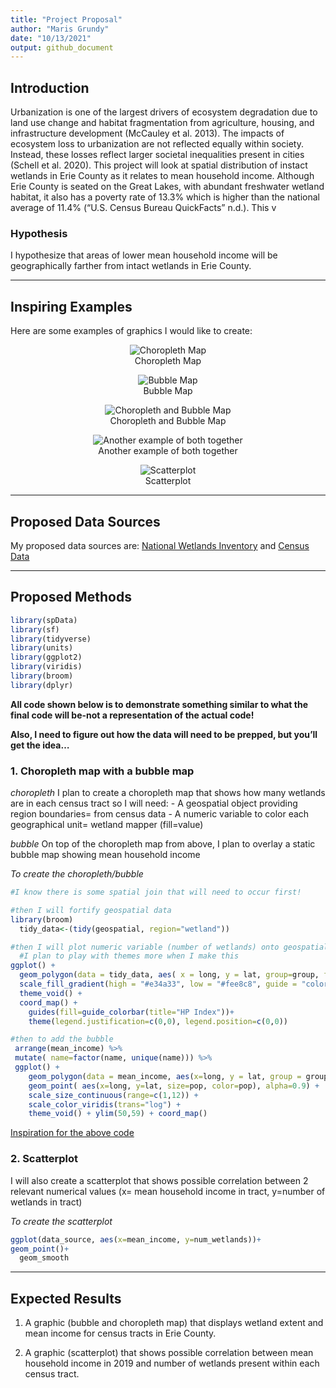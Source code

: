 ```yaml
---
title: "Project Proposal"
author: "Maris Grundy"
date: "10/13/2021"
output: github_document
---
```


## Introduction

Urbanization is one of the largest drivers of ecosystem degradation due to land use change and habitat fragmentation from agriculture, housing, and infrastructure development (McCauley et al. 2013).  The impacts of ecosystem loss to urbanization are not reflected equally within society.  Instead, these losses reflect larger societal inequalities present in cities (Schell et al. 2020).  This project will look at spatial distribution of instact wetlands in Erie County as it relates to mean household income.  Although Erie County is seated on the Great Lakes, with abundant freshwater wetland habitat, it also has a poverty rate of 13.3% which is higher than the national average of 11.4% (“U.S. Census Bureau QuickFacts” n.d.).  This v

### Hypothesis

I hypothesize that areas of lower mean household income will be geographically farther from intact wetlands in Erie County.

---

## Inspiring Examples

Here are some examples of graphics I would like to create:
<center>

![Choropleth Map](https://www.r-graph-gallery.com/327-chloropleth-map-from-geojson-with-ggplot2_files/figure-html/thecode9-1.png)

</center>

<center>
![Bubble Map](https://www.r-graph-gallery.com/330-bubble-map-with-ggplot2_files/figure-html/thecode5-1.png)

</center>

<center>

![Choropleth and Bubble Map](https://www.researchgate.net/publication/324652152/figure/fig1/AS:617480074584064@1524230130529/World-map-created-with-package-tmap-The-bottom-layer-is-a-choropleth-of-income-class-on.png)
</center>

<center>

![Another example of both together](https://www.anychart.com/blog/wp-content/uploads/2020/05/js-choropleth-map-customized-final.png)

</center>



<center>

![Scatterplot](https://www.marsja.se/wp-content/uploads/2019/10/scatterplot_in_R_with_ggplot2_correlation.png)

</center>

---

## Proposed Data Sources

My proposed data sources are:
[National Wetlands Inventory](https://www.fws.gov/wetlands/data/Mapper.html)
and
[Census Data](https://data.census.gov/cedsci/)

---

## Proposed Methods

```r
library(spData)
library(sf)
library(tidyverse)
library(units)
library(ggplot2)
library(viridis)
library(broom)
library(dplyr)

```

**All code shown below is to demonstrate something similar to what the final code will be-not a representation of the actual code!**

**Also, I need to figure out how the data will need to be prepped, but you'll get the idea...**

### 1. Choropleth map with a bubble map
*choropleth*
I plan to create a choropleth map that shows how many wetlands are in each census tract so I will need:
- A geospatial object providing region boundaries= from census data
- A numeric variable to color each geographical unit=  wetland mapper (fill=value)

*bubble*
On top of the choropleth map from above, I plan to overlay a static bubble map showing mean household income


*To create the choropleth/bubble*
```r
#I know there is some spatial join that will need to occur first!

#then I will fortify geospatial data
library(broom)
  tidy_data<-(tidy(geospatial, region="wetland"))

#then I will plot numeric variable (number of wetlands) onto geospatial object (choropleth map)
  #I plan to play with themes more when I make this
ggplot() +
  geom_polygon(data = tidy_data, aes( x = long, y = lat, group=group, fill=value)) +
  scale_fill_gradient(high = "#e34a33", low = "#fee8c8", guide = "colorbar")+
  theme_void() +
  coord_map() +
    guides(fill=guide_colorbar(title="HP Index"))+
    theme(legend.justification=c(0,0), legend.position=c(0,0))

#then to add the bubble
 arrange(mean_income) %>% 
 mutate( name=factor(name, unique(name))) %>% 
 ggplot() +
    geom_polygon(data = mean_income, aes(x=long, y = lat, group = group), fill="grey", alpha=0.3) +
    geom_point( aes(x=long, y=lat, size=pop, color=pop), alpha=0.9) +
    scale_size_continuous(range=c(1,12)) +
    scale_color_viridis(trans="log") +
    theme_void() + ylim(50,59) + coord_map()
```

[Inspiration for the above code](www.r-graph-gallery.com)


### 2. Scatterplot
I will also create a scatterplot that shows possible correlation between 2 relevant numerical values (x= mean household income in tract, y=number of wetlands in tract)

*To create the scatterplot*
```r
ggplot(data_source, aes(x=mean_income, y=num_wetlands))+
geom_point()+
  geom_smooth
```

---

## Expected Results

1. A graphic (bubble and choropleth map) that displays wetland extent and mean income for census tracts in Erie County.

2. A graphic (scatterplot) that shows possible correlation between mean household income in 2019 and number of wetlands present within each census tract.
